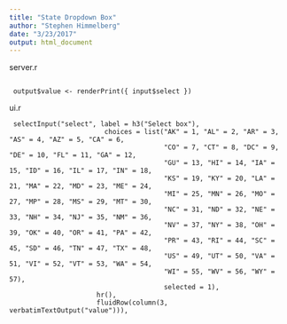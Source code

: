 ```yaml
---
title: "State Dropdown Box"
author: "Stephen Himmelberg"
date: "3/23/2017"
output: html_document
---
```

server.r
```
     
 output$value <- renderPrint({ input$select })
```


ui.r
```
 selectInput("select", label = h3("Select box"), 
                        choices = list("AK" = 1, "AL" = 2, "AR" = 3, "AS" = 4, "AZ" = 5, "CA" = 6,
                                       "CO" = 7, "CT" = 8, "DC" = 9, "DE" = 10, "FL" = 11, "GA" = 12,
                                       "GU" = 13, "HI" = 14, "IA" = 15, "ID" = 16, "IL" = 17, "IN" = 18,
                                       "KS" = 19, "KY" = 20, "LA" = 21, "MA" = 22, "MD" = 23, "ME" = 24, 
                                       "MI" = 25, "MN" = 26, "MO" = 27, "MP" = 28, "MS" = 29, "MT" = 30,
                                       "NC" = 31, "ND" = 32, "NE" = 33, "NH" = 34, "NJ" = 35, "NM" = 36, 
                                       "NV" = 37, "NY" = 38, "OH" = 39, "OK" = 40, "OR" = 41, "PA" = 42,
                                       "PR" = 43, "RI" = 44, "SC" = 45, "SD" = 46, "TN" = 47, "TX" = 48, 
                                       "US" = 49, "UT" = 50, "VA" = 51, "VI" = 52, "VT" = 53, "WA" = 54, 
                                       "WI" = 55, "WV" = 56, "WY" = 57), 
                                       selected = 1),
                      hr(),
                      fluidRow(column(3, verbatimTextOutput("value"))),
```